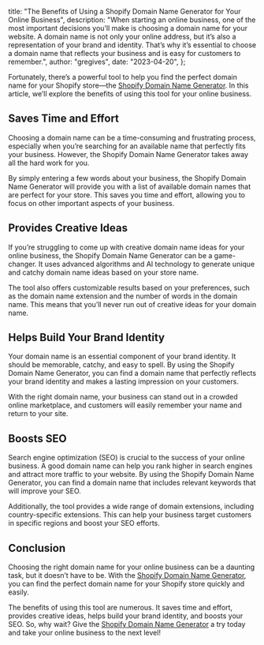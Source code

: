   title:
    "The Benefits of Using a Shopify Domain Name Generator for Your Online Business",
  description:
    "When starting an online business, one of the most important decisions you’ll make is choosing a domain name for your website. A domain name is not only your online address, but it’s also a representation of your brand and identity. That’s why it’s essential to choose a domain name that reflects your business and is easy for customers to remember.",
  author: "gregives",
  date: "2023-04-20",
};

<Metadata metadata={metadata} />

Fortunately, there’s a powerful tool to help you find the perfect domain name for your Shopify store—the [Shopify Domain Name Generator](/shopify). In this article, we’ll explore the benefits of using this tool for your online business.

## Saves Time and Effort

Choosing a domain name can be a time-consuming and frustrating process, especially when you’re searching for an available name that perfectly fits your business. However, the Shopify Domain Name Generator takes away all the hard work for you.

By simply entering a few words about your business, the Shopify Domain Name Generator will provide you with a list of available domain names that are perfect for your store. This saves you time and effort, allowing you to focus on other important aspects of your business.

## Provides Creative Ideas

If you’re struggling to come up with creative domain name ideas for your online business, the Shopify Domain Name Generator can be a game-changer. It uses advanced algorithms and AI technology to generate unique and catchy domain name ideas based on your store name.

The tool also offers customizable results based on your preferences, such as the domain name extension and the number of words in the domain name. This means that you’ll never run out of creative ideas for your domain name.

<CallToAction theme="shopify" />

## Helps Build Your Brand Identity

Your domain name is an essential component of your brand identity. It should be memorable, catchy, and easy to spell. By using the Shopify Domain Name Generator, you can find a domain name that perfectly reflects your brand identity and makes a lasting impression on your customers.

With the right domain name, your business can stand out in a crowded online marketplace, and customers will easily remember your name and return to your site.

## Boosts SEO

Search engine optimization (SEO) is crucial to the success of your online business. A good domain name can help you rank higher in search engines and attract more traffic to your website. By using the Shopify Domain Name Generator, you can find a domain name that includes relevant keywords that will improve your SEO.

Additionally, the tool provides a wide range of domain extensions, including country-specific extensions. This can help your business target customers in specific regions and boost your SEO efforts.

## Conclusion

Choosing the right domain name for your online business can be a daunting task, but it doesn’t have to be. With the [Shopify Domain Name Generator](/shopify), you can find the perfect domain name for your Shopify store quickly and easily.

The benefits of using this tool are numerous. It saves time and effort, provides creative ideas, helps build your brand identity, and boosts your SEO. So, why wait? Give the [Shopify Domain Name Generator](/shopify) a try today and take your online business to the next level!
